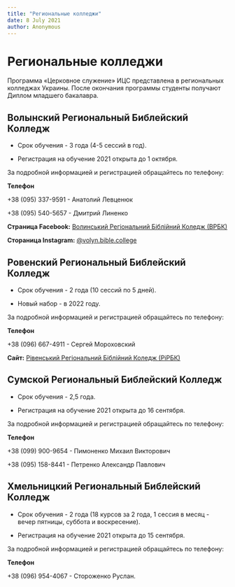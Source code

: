 ```yaml
---
title: "Региональные колледжи"
date: 8 July 2021
author: Anonymous
---
```

# Региональные колледжи

Программа «Церковное служение» ИЦС представлена в региональных колледжах Украины. После окончания программы студенты получают Диплом младшего бакалавра.

## Волынский Региональный Библейский Колледж

*   Срок обучения - 3 года (4-5 сессий в год).

*   Регистрация на обучение 2021 открыта до 1 октября.


За подробной информацией и регистрацией обращайтесь по телефону:

**Телефон**

+38 (095) 337-9591 - Анатолий Левценюк

+38 (095) 540-5657 - Дмитрий Линенко

**Страница Facebook:** [Волинський Регіональний Біблійний Коледж (ВРБК)](https://www.facebook.com/%D0%92%D0%BE%D0%BB%D0%B8%D0%BD%D1%81%D1%8C%D0%BA%D0%B8%D0%B9-%D0%A0%D0%B5%D0%B3%D1%96%D0%BE%D0%BD%D0%B0%D0%BB%D1%8C%D0%BD%D0%B8%D0%B9-%D0%91%D1%96%D0%B1%D0%BB%D1%96%D0%B9%D0%BD%D0%B8%D0%B9-%D0%9A%D0%BE%D0%BB%D0%B5%D0%B4%D0%B6-1618405198274953/ "ВРБК")

**Стораница Instagram:** [@volyn.bible.college](https://www.instagram.com/volyn.bible.college/?hl=ru "ВРБК")

## Ровенский Региональный Библейский Колледж

*   Срок обучения - 2 года (10 сессий по 5 дней).

*   Новый набор - в 2022 году.


За подробной информацией и регистрацией обращайтесь по телефону:

**Телефон**

+38 (096) 667-4911 - Сергей Мороховский

**Сайт:** [Рівенський Регіональний Біблійний Коледж (РіРБК)](https://baptist.rv.ua/regional-bible-college "ВРБК")

## Сумской Региональный Библейский Колледж

*   Срок обучения - 2,5 года.

*   Регистрация на обучение 2021 открыта до 16 сентября.


За подробной информацией и регистрацией обращайтесь по телефону:

**Телефон**

+38 (099) 900-9654 - Пимоненко Михаил Викторович

+38 (095) 158-8441 - Петренко Александр Павлович

## Хмельницкий Региональный Библейский Колледж

*   Срок обучения - 2 года (18 курсов за 2 года, 1 сессия в месяц - вечер пятницы, суббота и воскресение).

*   Регистрация на обучение 2021 открыта до 15 сентября.


За подробной информацией и регистрацией обращайтесь по телефону:

**Телефон**

+38 (096) 954-4067 - Стороженко Руслан.
